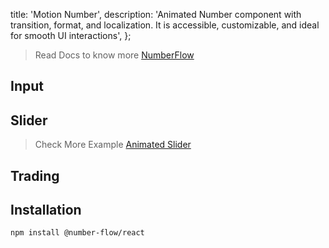   title: 'Motion Number',
  description:
    'Animated Number component with transition, format, and localization. It is accessible, customizable, and ideal for smooth UI interactions',
};

> Read Docs to know more [NumberFlow](https://number-flow.barvian.me)

<ComponentCodePreview name='motion-number' hasReTrigger isFitheight />

## Input

<ComponentCodePreview name='motion-number-input' isFitheight />

## Slider

<ComponentCodePreview name='motion-number-slider' isFitheight isTab>

<TabCodePreview name='motion-number-slider'>

</TabCodePreview>

> Check More Example [Animated Slider](https://www.ui-layouts.com/components/animated-slider)

</ComponentCodePreview>

## Trading

<ComponentCodePreview name='number-flow-trading' hasReTrigger isFitheight />

## Installation

```bash
npm install @number-flow/react
```
